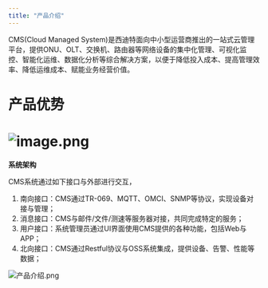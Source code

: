 ```yaml
---
title: "产品介绍"
---
```


CMS(Cloud Managed System)是西迪特面向中小型运营商推出的一站式云管理平台，提供ONU、OLT、交换机、路由器等网络设备的集中化管理、可视化监控、智能化运维、数据化分析等综合解决方案，以便于降低投入成本、提高管理效率、降低运维成本、赋能业务经营价值。

# 产品优势

# ![image.png](/image.png)

**系统架构**

CMS系统通过如下接口与外部进行交互，

1. 南向接口：CMS通过TR-069、MQTT、OMCI、SNMP等协议，实现设备对接与管理；
2. 消息接口：CMS与邮件/文件/测速等服务器对接，共同完成特定的服务；
3. 用户接口：系统管理员通过UI界面使用CMS提供的各种功能，包括Web与APP；
4. 北向接口：CMS通过Restful协议与OSS系统集成，提供设备、告警、性能等数据；

![产品介绍.png](/产品介绍.png)